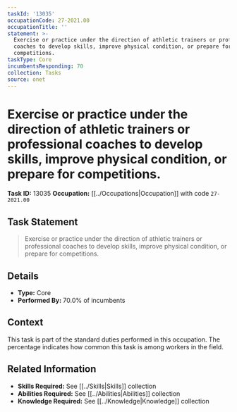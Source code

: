 ```yaml
---
taskId: '13035'
occupationCode: 27-2021.00
occupationTitle: ''
statement: >-
  Exercise or practice under the direction of athletic trainers or professional
  coaches to develop skills, improve physical condition, or prepare for
  competitions.
taskType: Core
incumbentsResponding: 70
collection: Tasks
source: onet
---
```

# Exercise or practice under the direction of athletic trainers or professional coaches to develop skills, improve physical condition, or prepare for competitions.

**Task ID:** 13035
**Occupation:** [[../Occupations|Occupation]] with code `27-2021.00`

## Task Statement

> Exercise or practice under the direction of athletic trainers or professional coaches to develop skills, improve physical condition, or prepare for competitions.

## Details

- **Type:** Core
- **Performed By:** 70.0% of incumbents

## Context

This task is part of the standard duties performed in this occupation. The percentage indicates how common this task is among workers in the field.

## Related Information

- **Skills Required:** See [[../Skills|Skills]] collection
- **Abilities Required:** See [[../Abilities|Abilities]] collection
- **Knowledge Required:** See [[../Knowledge|Knowledge]] collection
